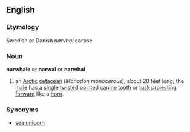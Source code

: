 ==English==
===Etymology===
Swedish or Danish ''narvhal'' corpse
===Noun===
'''narwhale''' or '''narwal''' or '''narwhal'''
# an [[Arctic]] [[cetacean]] (''Monodon monocerous''), about 20 feet long; the [[male]] has a [[single]] [[twist]]ed [[point]]ed [[canine]] [[tooth]] or [[tusk]] [[project]]ing [[forward]] like a [[horn]].
===Synonyms===
* [[sea unicorn]]
